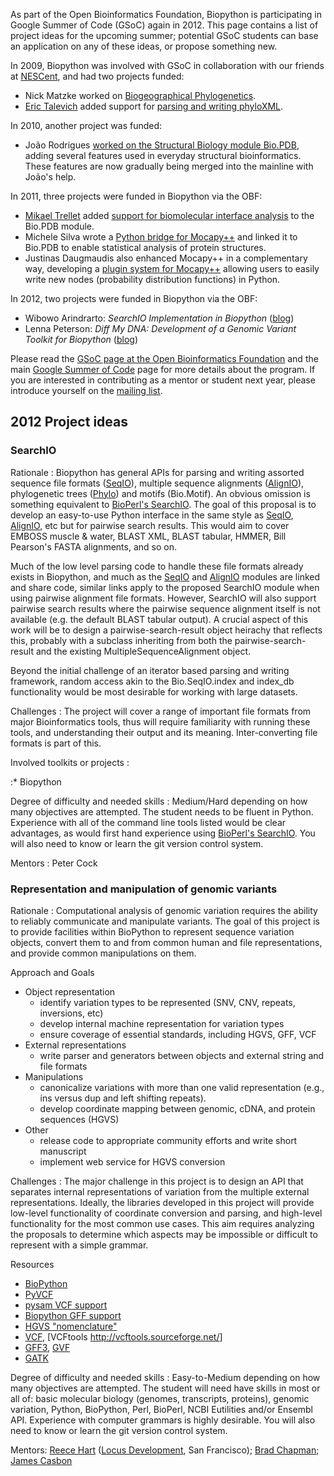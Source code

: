 As part of the Open Bioinformatics Foundation, Biopython is participating in Google Summer of Code (GSoC) again in 2012. This page contains a list of project ideas for the upcoming summer; potential GSoC students can base an application on any of these ideas, or propose something new.

In 2009, Biopython was involved with GSoC in collaboration with our friends at [https://www.nescent.org/wg_phyloinformatics/Main_Page NESCent], and had two projects funded:

* Nick Matzke worked on [https://www.nescent.org/wg_phyloinformatics/Phyloinformatics_Summer_of_Code_2009#Biogeographical_Phylogenetics_for_BioPython Biogeographical Phylogenetics].
* [[User:EricTalevich|Eric Talevich]] added support for [https://www.nescent.org/wg_phyloinformatics/Phyloinformatics_Summer_of_Code_2009#Biopython_support_for_parsing_and_writing_phyloXML parsing and writing phyloXML].

In 2010, another project was funded:

* João Rodrigues [[GSOC2010_Joao|worked on the Structural Biology module Bio.PDB]], adding several features used in everyday structural bioinformatics. These features are now gradually being merged into the mainline with João's help.

In 2011, three projects were funded in Biopython via the OBF:

* [[User:Mtrellet|Mikael Trellet]] added [[GSoC2011_mtrellet|support for biomolecular interface analysis]] to the Bio.PDB module.
* Michele Silva wrote a [[GSOC2011_Mocapy|Python bridge for Mocapy++]] and linked it to Bio.PDB to enable statistical analysis of protein structures.
* Justinas Daugmaudis also enhanced Mocapy++ in a complementary way, developing a [[GSOC2011_MocapyExt|plugin system for Mocapy++]] allowing users to easily write new nodes (probability distribution functions) in Python.

In 2012, two projects were funded in Biopython via the OBF:

* Wibowo Arindrarto: ''SearchIO Implementation in Biopython'' ([http://bow.web.id/blog/tag/gsoc/ blog])
* Lenna Peterson: ''Diff My DNA: Development of a Genomic Variant Toolkit for Biopython'' ([http://arklenna.tumblr.com/tagged/gsoc2012 blog])

Please read the [http://www.open-bio.org/wiki/Google_Summer_of_Code GSoC page at the Open Bioinformatics Foundation] and the main [http://code.google.com/soc Google Summer of Code] page for more details about the program. If you are interested in contributing as a mentor or student next year, please introduce yourself on the [http://biopython.org/wiki/Mailing_lists mailing list].

== 2012 Project ideas ==

=== SearchIO ===

; Rationale : Biopython has general APIs for parsing and writing assorted sequence file formats ([[SeqIO]]), multiple sequence alignments ([[AlignIO]]), phylogenetic trees ([[Phylo]]) and motifs (Bio.Motif). An obvious omission is something equivalent to [[bp:HOWTO:SearchIO|BioPerl's SearchIO]]. The goal of this proposal is to develop an easy-to-use Python interface in the same style as [[SeqIO]], [[AlignIO]], etc but for pairwise search results. This would aim to cover EMBOSS muscle & water, BLAST XML, BLAST tabular, HMMER, Bill Pearson's FASTA alignments, and so on.

Much of the low level parsing code to handle these file formats already exists in Biopython, and much as the [[SeqIO]] and [[AlignIO]] modules are linked and share code, similar links apply to the proposed SearchIO module when using pairwise alignment file formats. However, SearchIO will also support pairwise search results where the pairwise sequence alignment itself is not available (e.g. the default BLAST tabular output). A crucial aspect of this work will be to design a pairwise-search-result object heirachy that reflects this, probably with a subclass inheriting from both the pairwise-search-result and the existing MultipleSequenceAlignment object.

Beyond the initial challenge of an iterator based parsing and writing framework, random access akin to the Bio.SeqIO.index and index_db functionality would be most desirable for working with large datasets.

; Challenges : The project will cover a range of important file formats from major Bioinformatics tools, thus will require familiarity with running these tools, and understanding their output and its meaning. Inter-converting file formats is part of this.

; Involved toolkits or projects :

:* Biopython

; Degree of difficulty and needed skills : Medium/Hard depending on how many objectives are attempted. The student needs to be fluent in Python. Experience with all of the command line tools listed would be clear advantages, as would first hand experience using [[bp:HOWTO:SearchIO|BioPerl's SearchIO]]. You will also need to know or learn the git version control system.

; Mentors : Peter Cock

=== Representation and manipulation of genomic variants ===

; Rationale : Computational analysis of genomic variation requires the ability to reliably communicate and manipulate variants. The goal of this project is to provide facilities within BioPython to represent sequence variation objects, convert them to and from common human and file representations, and provide common manipulations on them.

; Approach and Goals
* Object representation
** identify variation types to be represented (SNV, CNV, repeats, inversions, etc)
** develop internal machine representation for variation types
** ensure coverage of essential standards, including HGVS, GFF, VCF
* External representations
** write parser and generators between objects and external string and file formats
* Manipulations
** canonicalize variations with more than one valid representation (e.g., ins versus dup and left shifting repeats).
** develop coordinate mapping between genomic, cDNA, and protein sequences (HGVS)
* Other
** release code to appropriate community efforts and write short manuscript
** implement web service for HGVS conversion

; Challenges : The major challenge in this project is to design an API that separates internal representations of variation from the multiple external representations. Ideally, the libraries developed in this project will provide low-level functionality of coordinate conversion and parsing, and high-level functionality for the most common use cases. This aim requires analyzing the proposals to determine which aspects may be impossible or difficult to represent with a simple grammar.

; Resources
* [http://biopython.org BioPython]
* [https://github.com/jamescasbon/PyVCF PyVCF]
* [http://www.cgat.org/~andreas/documentation/pysam/api.html#pysam.VCF pysam VCF support]
* [http://biopython.org/wiki/GFF_Parsing Biopython GFF support]
* [http://www.mutalyzer.nl/2.0/ HGVS "nomenclature"]
* [http://www.1000genomes.org/wiki/Analysis/Variant%20Call%20Format/vcf-variant-call-format-version-41 VCF], [VCFtools http://vcftools.sourceforge.net/]
* [http://www.sequenceontology.org/gff3.shtml GFF3], [http://www.sequenceontology.org/resources/gvf.html GVF]
* [http://www.broadinstitute.org/gsa/wiki/index.php/The_Genome_Analysis_Toolkit GATK]

; Degree of difficulty and needed skills : Easy-to-Medium depending on how many objectives are attempted. The student will need have skills in most or all of: basic molecular biology (genomes, transcripts, proteins), genomic variation, Python, BioPython, Perl, BioPerl, NCBI Eutilities and/or Ensembl API. Experience with computer grammars is highly desirable. You will also need to know or learn the git version control system.

; Mentors: [http://linkedin.com/in/reece Reece Hart] ([http://locusdevelopmentinc.com Locus Development], San Francisco); [http://bcbio.wordpress.com Brad Chapman]; [http://casbon.me James Casbon]